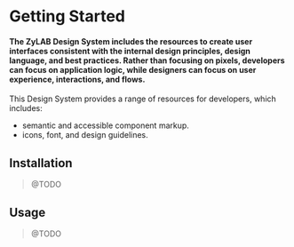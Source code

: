 
<Meta title="Design System/Getting Started" />

<!-- CSS styles for the page -->
<style>{`
`}</style>

# Getting Started

#### The ZyLAB Design System includes the resources to create user interfaces consistent with the internal design principles, design language, and best practices. Rather than focusing on pixels, developers can focus on application logic, while designers can focus on user experience, interactions, and flows.
This Design System provides a range of resources for developers, which includes:

- semantic and accessible component markup.
- icons, font, and design guidelines.

## Installation

> @TODO

## Usage

> @TODO